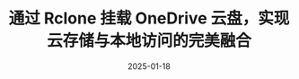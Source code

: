 ---
title: '通过 Rclone 挂载 OneDrive 云盘，实现云存储与本地访问的完美融合'
date: '2025-01-18'
lastmod: '2025-01-20'
tags: ['vps', 'guide', 'navidrome']
draft: false
summary: >
   通过 Rclone 挂载 OneDrive 云盘，可以轻松将云存储与本地文件系统无缝连接，享受便捷的文件访问与管理体验。无论是大文件的快速传输，
   还是日常文件的同步与备份，Rclone 提供了一个高效、灵活的解决方案，让您像使用本地硬盘一样操作云端数据。
layout: PostLayout
---
